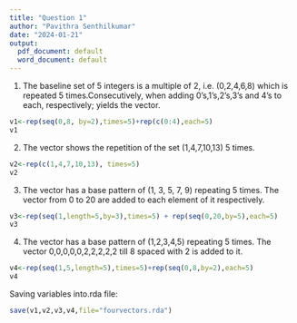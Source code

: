 ---
title: "Question 1"
author: "Pavithra Senthilkumar"
date: "2024-01-21"
output:
  pdf_document: default
  word_document: default
---



1. The baseline set of 5 integers is a multiple of 2, i.e. (0,2,4,6,8) which is repeated 5 times.Consecutively,  when adding 0's,1's,2's,3's and 4's to each, respectively; yields the vector.

```{r}
v1<-rep(seq(0,8, by=2),times=5)+rep(c(0:4),each=5)
v1
```

2.
The vector shows the repetition of the set (1,4,7,10,13) 5 times.

```{r}
v2<-rep(c(1,4,7,10,13), times=5)
v2
```

3.
The vector has a base pattern of (1, 3, 5, 7, 9) repeating 5 times. The vector from 0 to 20 are added to each element of it respectively.

```{r}
v3<-rep(seq(1,length=5,by=3),times=5) + rep(seq(0,20,by=5),each=5)
v3
```
4. The vector has a base pattern of (1,2,3,4,5) repeating 5 times. 
The vector 0,0,0,0,0,2,2,2,2,2 till 8 spaced with 2 is added to it.

```{r}
v4<-rep(seq(1,5,length=5),times=5)+rep(seq(0,8,by=2),each=5)
v4
```
Saving variables into.rda file:

```{r}
save(v1,v2,v3,v4,file="fourvectors.rda")
```
